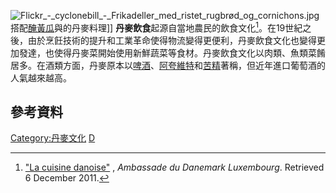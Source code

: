 {{expand|time=2016-02-02T06:38:28+00:00}}
[[File:Flickr_-_cyclonebill_-_Frikadeller_med_ristet_rugbrød_og_cornichons.jpg|thumb]]搭配[[醃黃瓜|醃黃瓜]]與{{le|魯格布羅德麵包|Rugbrød}}的丹麥料理]]
'''丹麥飲食'''起源自當地農民的飲食文化<ref name=amb>[http://www.ambluxembourg.um.dk/fr/menu/LeDanemark/LaCuisineDanoise/ "La cuisine danoise"] {{Wayback|url=http://www.ambluxembourg.um.dk/fr/menu/LeDanemark/LaCuisineDanoise/ |date=20100102043244 }}, ''Ambassade du Danemark Luxembourg''. {{Fr icon}} Retrieved 6 December 2011.</ref>。在19世紀之後，由於烹飪技術的提升和工業革命使得物流變得更便利，丹麥飲食文化也變得更加發達，也使得丹麥菜開始使用新鮮蔬菜等食材。丹麥飲食文化以肉類、魚類菜餚居多。在酒類方面，丹麥原本以[[啤酒|啤酒]]、[[阿夸維特|阿夸維特]]和[[苦精|苦精]]著稱，但近年進口葡萄酒的人氣越來越高。

==參考資料 ==
{{Reflist}}

{{歐洲题目|飲食文化}}
[[Category:丹麥文化|Category:丹麥文化]]
[[Category:欧洲各国饮食|D]]